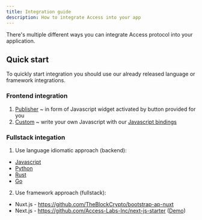 ```yaml
---
title: Integration guide
description: How to integrate Access into your app
---
```


There's multiple different ways you can integrate Access protocol into your application.

## Quick start

To quickly start integration you should use our already released language or framework integrations.

### Frontend integration
1. [Publisher](https://github.com/Access-Labs-Inc/widget) ~ in form of Javascript widget activated by button provided for you
2. [Custom](/integration-guides/custom_integration/) ~ write your own Javascript with our [Javascript bindings](https://github.com/Access-Labs-Inc/access-protocol/tree/master/smart-contract/js)

### Fullstack integation
1. Use language idiomatic approach (backend):
- [Javascript](https://github.com/Access-Labs-Inc/access-protocol/tree/master/backends/js)
- [Python](https://github.com/Access-Labs-Inc/access-protocol/tree/master/backends/python)
- [Rust](https://github.com/Access-Labs-Inc/access-protocol/tree/master/backends/rust)
- [Go](https://github.com/Access-Labs-Inc/access-protocol/tree/master/backends/go)

2. Use framework approach (fullstack):
- Nuxt.js - https://github.com/TheBlockCrypto/bootstrap-ap-nuxt
- Next.js - https://github.com/Access-Labs-Inc/next-js-starter ([Demo](https://next-js-starter-vert.vercel.app/))
